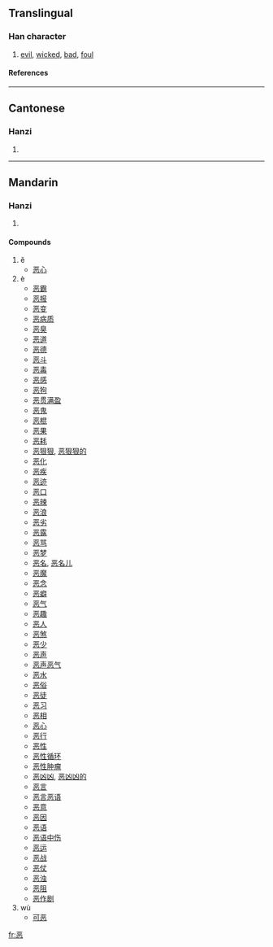 {{see|惡}}

==Translingual==
===Han character===
{{Han char|rn=61|rad=心|as=06|sn=10|four=|canj=一金心 (MCP)}}
# [[evil]], [[wicked]], [[bad]], [[foul]]
====References====
{{Han ref|kx=0386.161|hdz=42290.030|uh=6076|ud=24694}}
----
==Cantonese==
===Hanzi===
{{yue-hanzi|jyut=|y=ok3, ngok3, wu1, wu3}}
# {{defn|Cantonese}}
----
==Mandarin==
===Hanzi===
{{cmn-hanzi|tra=惡|pin=[[ě]] (e3), [[è]] (e4), [[wū]] (wu1), [[wù]] (wu4)|wg=o<sup>4</sup>}}
# {{defn|Mandarin}}

====Compounds====
#ĕ
#*[[恶心]]
#è
#*[[恶霸]]
#*[[恶报]]
#*[[恶变]]
#*[[恶病质]]
#*[[恶臭]]
#*[[恶道]]
#*[[恶德]]
#*[[恶斗]]
#*[[恶毒]]
#*[[恶感]]
#*[[恶狗]]
#*[[恶贯满盈]]
#*[[恶鬼]]
#*[[恶棍]]
#*[[恶果]]
#*[[恶耗]]
#*[[恶狠狠]], [[恶狠狠的]]
#*[[恶化]]
#*[[恶疾]]
#*[[恶迹]]
#*[[恶口]]
#*[[恶辣]]
#*[[恶浪]]
#*[[恶劣]]
#*[[恶露]]
#*[[恶骂]]
#*[[恶梦]]
#*[[恶名]], [[恶名儿]]
#*[[恶魔]]
#*[[恶念]]
#*[[恶癖]]
#*[[恶气]]
#*[[恶趣]]
#*[[恶人]]
#*[[恶煞]]
#*[[恶少]]
#*[[恶声]]
#*[[恶声恶气]]
#*[[恶水]]
#*[[恶俗]]
#*[[恶徒]]
#*[[恶习]]
#*[[恶相]]
#*[[恶心]]
#*[[恶行]]
#*[[恶性]]
#*[[恶性循环]]
#*[[恶性肿瘤]]
#*[[恶凶凶]], [[恶凶凶的]]
#*[[恶言]]
#*[[恶言恶语]]
#*[[恶意]]
#*[[恶因]]
#*[[恶语]]
#*[[恶语中伤]]
#*[[恶运]]
#*[[恶战]]
#*[[恶仗]]
#*[[恶浊]]
#*[[恶阻]]
#*[[恶作剧]]
#wù
#*[[可恶]]
[[fr:恶]]
